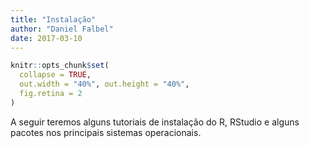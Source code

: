 ```yaml
---
title: "Instalação"
author: "Daniel Falbel"
date: 2017-03-10
---
```


```r
knitr::opts_chunk$set(
  collapse = TRUE, 
  out.width = "40%", out.height = "40%",
  fig.retina = 2
)
```

A seguir teremos alguns tutoriais de instalação do R, RStudio e alguns pacotes 
nos principais sistemas operacionais.
